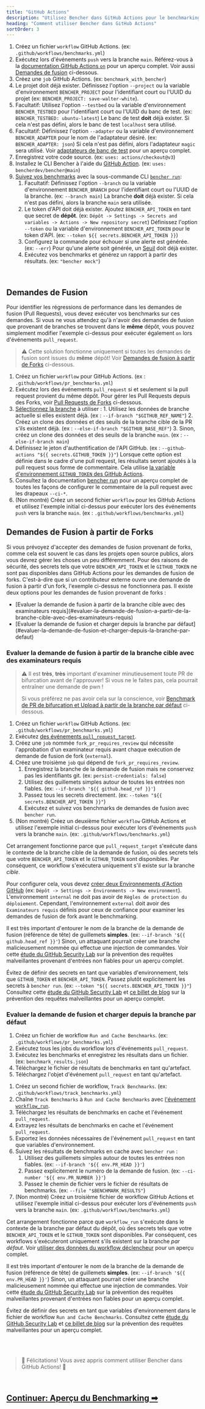 ```yaml
---
title: "GitHub Actions"
description: "Utilisez Bencher dans GitHub Actions pour le benchmarking continu sur les demandes de fusion (pull requests)"
heading: "Comment utiliser Bencher dans GitHub Actions"
sortOrder: 3
---
```



<GitHubActions1 />

1. Créez un fichier `workflow` GitHub Actions. (ex: `.github/workflows/benchmarks.yml`)
2. Exécutez lors d'événements `push` vers la branche `main`. Référez-vous à la [documentation GitHub Actions `on`](https://docs.github.com/fr/actions/using-workflows/workflow-syntax-for-github-actions#on) pour un aperçu complet. Voir aussi [Demandes de fusion](#demandes-de-fusion) ci-dessous.
3. Créez une `job` GitHub Actions. (ex: `benchmark_with_bencher`)
4. Le projet doit déjà exister. Définissez l'option `--project` ou la variable d'environnement `BENCHER_PROJECT` pour l'identifiant court ou l'UUID du projet (ex: `BENCHER_PROJECT: save-walter-white`).
6. Facultatif: Utilisez l'option `--testbed` ou la variable d'environnement `BENCHER_TESTBED` pour l'identifiant court ou l'UUID du banc de test. (ex: `BENCHER_TESTBED: ubuntu-latest`) Le banc de test **doit** déjà exister. Si cela n'est pas défini, alors le banc de test `localhost` sera utilisé.
7. Facultatif: Définissez l'option `--adapter` ou la variable d'environnement `BENCHER_ADAPTER` pour le nom de l'adaptateur désiré. (ex: `BENCHER_ADAPTER: json`) Si cela n'est pas défini, alors l'adaptateur `magic` sera utilisé. Voir [adaptateurs de banc de test](/docs/fr/explanation/adapters) pour un aperçu complet.
8. Enregistrez votre code source. (ex: `uses: actions/checkout@v3`)
9. Installez le CLI Bencher à l'aide du [GitHub Action](https://github.com/marketplace/actions/bencher-cli). (ex: `uses: bencherdev/bencher@main`)
10. [Suivez vos benchmarks](/docs/fr/how-to/track-benchmarks) avec la sous-commande CLI <code><a href="/docs/fr/explanation/bencher-run">bencher run</a></code>:
    1. Facultatif: Définissez l'option `--branch` ou la variable d'environnement `BENCHER_BRANCH` pour l'identifiant court ou l'UUID de la branche. (ex: `--branch main`) La branche **doit** déjà exister. Si cela n'est pas défini, alors la branche `main` sera utilisée.
    2. Le token d'API doit déjà exister. Ajoutez `BENCHER_API_TOKEN` en tant que secret de **dépôt**. (ex: `Dépôt -> Settings -> Secrets and variables -> Actions -> New repository secret`) Définissez l'option `--token` ou la variable d'environnement `BENCHER_API_TOKEN` pour le token d'API. (ex: `--token ${{ secrets.BENCHER_API_TOKEN }}`)
    3. Configurez la commande pour échouer si une alerte est générée. (ex: `--err`) Pour qu'une alerte soit générée, un [Seuil](/docs/fr/explanation/thresholds) doit déjà exister.
    4. Exécutez vos benchmarks et générez un rapport à partir des résultats. (ex: `"bencher mock"`)

<br/>

## Demandes de Fusion

Pour identifier les régressions de performance dans les demandes de fusion (Pull Requests), vous devez exécuter vos benchmarks sur ces demandes.
Si vous ne vous attendez qu'à n'avoir des demandes de fusion que provenant de branches se trouvent dans le **même** dépôt, vous pouvez simplement modifier l'exemple ci-dessus pour exécuter également `on` lors d'événements `pull_request`.

> ⚠️ Cette solution fonctionne uniquement si toutes les demandes de fusion sont issues du **même** dépôt!
> Voir [Demandes de fusion à partir de Forks](#demandes-de-fusion-a-partir-de-forks) ci-dessous.

<GitHubActions2 />

1. Créez un fichier `workflow` pour GitHub Actions. (ex : `.github/workflows/pr_benchmarks.yml`)
2. Exécutez lors des événements `pull_request` si et seulement si la pull request provient du même dépôt. Pour gérer les Pull Requests depuis des Forks, voir [Pull Requests de Forks](#pull-requests-de-forks) ci-dessous.
3. [Sélectionnez la branche](http://localhost:3000/docs/fr/explanation/branch-selection) à utiliser :
        1. Utilisez les données de branche actuelle si elles existent déjà. (ex : `--if-branch "$GITHUB_REF_NAME"`)
        2. Créez un clone des données et des seuils de la branche cible de la PR s'ils existent déjà. (ex : `--else-if-branch "$GITHUB_BASE_REF"`)
        3. Sinon, créez un clone des données et des seuils de la branche `main`. (ex : `--else-if-branch main`)
4. Définissez le jeton d'authentification de l'API GitHub. (ex : `--github-actions "${{ secrets.GITHUB_TOKEN }}"`) Lorsque cette option est définie dans le cadre d'une pull request, les résultats seront ajoutés à la pull request sous forme de commentaire. Cela utilise [la variable d'environnement `GITHUB_TOKEN` des GitHub Actions](https://docs.github.com/fr/actions/security-guides/automatic-token-authentication).
5. Consultez la documentation [bencher run](/docs/fr/explanation/bencher-run) pour un aperçu complet de toutes les façons de configurer le commentaire de la pull request avec les drapeaux `--ci-*`.
6. (Non montré) Créez un second fichier `workflow` pour les GitHub Actions et utilisez l'exemple initial ci-dessus pour exécuter lors des événements `push` vers la branche `main`. (ex : `.github/workflows/benchmarks.yml`)

## Demandes de Fusion à partir de Forks

Si vous prévoyez d'accepter des demandes de fusion provenant de forks, comme cela est souvent le cas dans les projets open source publics,
alors vous devrez gérer les choses un peu différemment.
Pour des raisons de sécurité, des secrets tels que votre `BENCHER_API_TOKEN` et le `GITHUB_TOKEN` ne sont pas disponibles dans GitHub Actions pour les demandes de fusion de forks.
C'est-à-dire que si un contributeur externe ouvre une demande de fusion à partir d'un fork, l'exemple ci-dessus ne fonctionnera pas.
Il existe deux options pour les demandes de fusion provenant de forks :

<ul>
  <li>[Evaluer la demande de fusion à partir de la branche cible avec des examinateurs requis](#evaluer-la-demande-de-fusion-a-partir-de-la-branche-cible-avec-des-examinateurs-requis)</li>
  <li>[Evaluer la demande de fusion et charger depuis la branche par défaut](#evaluer-la-demande-de-fusion-et-charger-depuis-la-branche-par-defaut)</li>
</ul>

### Evaluer la demande de fusion à partir de la branche cible avec des examinateurs requis

> ⚠️ Il est **très**, **très** important d'examiner minutieusement toute PR de bifurcation avant de l'approuver!
> Si vous ne le faites pas, cela pourrait entraîner une demande de pwn !
>
> Si vous préférez ne pas avoir cela sur la conscience, voir [Benchmark de PR de bifurcation et Upload à partir de la branche par défaut](#benchmark-de-pr-de-bifurcation-et-upload-a-partir-de-la-branche-par-defaut) ci-dessous.

<GitHubActions3 />

1. Créez un fichier `workflow` GitHub Actions. (ex: `.github/workflows/pr_benchmarks.yml`)
2. Exécutez [des événements `pull_request_target`](https://docs.github.com/fr/actions/using-workflows/events-that-trigger-workflows#pull_request_target).
3. Créez une `job` nommée `fork_pr_requires_review` qui nécessite l'approbation d'un examinateur requis avant chaque exécution de demande de fusion de fork (`external`).
4. Créez une troisième `job` qui dépend de `fork_pr_requires_review`.
   1. Enregistrez la branche de la demande de fusion mais ne conservez pas les identifiants git. (ex: `persist-credentials: false`)
   2. Utilisez des guillemets simples autour de toutes les entrées non fiables. (ex: `--if-branch '${{ github.head_ref }}'`)
   3. Passez tous les secrets directement. (ex: `--token "${{ secrets.BENCHER_API_TOKEN }}"`)
   4. Exécutez et suivez vos benchmarks de demandes de fusion avec `bencher run`.
5. (Non montré) Créez un deuxième fichier `workflow` GitHub Actions et utilisez l'exemple initial ci-dessus pour exécuter lors d'événements `push` vers la branche `main`. (ex: `.github/workflows/benchmarks.yml`)

Cet arrangement fonctionne parce que `pull_request_target` s'exécute dans le contexte de la branche cible de la demande de fusion,
où des secrets tels que votre `BENCHER_API_TOKEN` et le `GITHUB_TOKEN` sont disponibles.
Par conséquent, ce workflow s'exécutera uniquement s'il existe sur la branche _cible_.

Pour configurer cela, vous devez [créer deux Environnements d'Action GitHub](https://docs.github.com/fr/actions/deployment/targeting-different-environments/using-environments-for-deployment#using-an-environment)
(ex: `Dépôt -> Settings -> Environments -> New environment`).
L'environnement `internal` ne doit pas avoir de `Règles de protection du déploiement`.
Cependant, l'environnement `external` doit avoir des `Examinateurs requis` définis pour ceux de confiance pour examiner les demandes de fusion de fork avant le benchmarking.

Il est très important d'entourer le nom de la branche de la demande de fusion (référence de tête) de guillemets **simples**. (ex: `--if-branch '${{ github.head_ref }}'`) Sinon, un attaquant pourrait créer une branche malicieusement nommée qui effectue une injection de commandes. Voir cette [étude du GitHub Security Lab](https://securitylab.github.com/research/github-actions-untrusted-input/) sur la prévention des requêtes malveillantes provenant d'entrées non fiables pour un aperçu complet.

Évitez de définir des secrets en tant que variables d'environnement, tels que `GITHUB_TOKEN` et `BENCHER_API_TOKEN`.
Passez plutôt explicitement les secrets à `bencher run`. (ex: `--token "${{ secrets.BENCHER_API_TOKEN }}"`)
Consultez cette [étude du GitHub Security Lab](https://securitylab.github.com/research/github-actions-preventing-pwn-requests/)
et [ce billet de blog](https://nathandavison.com/blog/github-actions-and-the-threat-of-malicious-pull-requests)
sur la prévention des requêtes malveillantes pour un aperçu complet.

### Evaluer la demande de fusion et charger depuis la branche par défaut

<GitHubActions4 />

1. Créez un fichier de workflow `Run and Cache Benchmarks`. (ex: `.github/workflows/pr_benchmarks.yml`)
2. Exécutez tous les jobs du workflow lors d'événements `pull_request`.
3. Exécutez les benchmarks et enregistrez les résultats dans un fichier. (ex: `benchmark_results.json`)
4. Téléchargez le fichier de résultats de benchmarks en tant qu'artefact.
5. Téléchargez l'objet d'événement `pull_request` en tant qu'artefact.

<GitHubActions5 />

1. Créez un second fichier de workflow, `Track Benchmarks`. (ex: `.github/workflows/track_benchmarks.yml`)
2. Chaîne `Track Benchmarks` à `Run and Cache Benchmarks` avec [l'événement `workflow_run`](https://docs.github.com/fr/actions/using-workflows/events-that-trigger-workflows#workflow_run).
3. Téléchargez les résultats de benchmarks en cache et l'événement `pull_request`.
4. Extrayez les résultats de benchmarks en cache et l'événement `pull_request`.
5. Exportez les données nécessaires de l'événement `pull_request` en tant que variables d'environnement.
6. Suivez les résultats de benchmarks en cache avec `bencher run` :
    1. Utilisez des guillemets simples autour de toutes les entrées non fiables. (ex: `--if-branch '${{ env.PR_HEAD }}'`)
    2. Passez explicitement le numéro de la demande de fusion. (ex: `--ci-number '${{ env.PR_NUMBER }}'`)
    3. Passez le chemin de fichier vers le fichier de résultats de benchmarks. (ex: `--file "$BENCHMARK_RESULTS"`)
7. (Non montré) Créez un troisième fichier de workflow GitHub Actions et utilisez l'exemple initial ci-dessus pour exécuter lors d'événements `push` vers la branche `main`. (ex: `.github/workflows/benchmarks.yml`)

Cet arrangement fonctionne parce que `workflow_run` s'exécute dans le contexte de la branche par défaut du dépôt,
où des secrets tels que votre `BENCHER_API_TOKEN` et le `GITHUB_TOKEN` sont disponibles.
Par conséquent, ces workflows s'exécuteront uniquement s'ils existent sur la branche _par défaut_.
Voir [utiliser des données du workflow déclencheur](https://docs.github.com/fr/actions/using-workflows/events-that-trigger-workflows#using-data-from-the-triggering-workflow) pour un aperçu complet.

Il est très important d'entourer le nom de la branche de la demande de fusion (référence de tête) de guillemets **simples**. (ex: `--if-branch '${{ env.PR_HEAD }}'`) Sinon, un attaquant pourrait créer une branche malicieusement nommée qui effectue une injection de commandes. Voir cette [étude du GitHub Security Lab](https://securitylab.github.com/research/github-actions-untrusted-input/) sur la prévention des requêtes malveillantes provenant d'entrées non fiables pour un aperçu complet.

Évitez de définir des secrets en tant que variables d'environnement dans le fichier de workflow `Run and Cache Benchmarks`.
Consultez cette [étude du GitHub Security Lab](https://securitylab.github.com/research/github-actions-preventing-pwn-requests/)
et [ce billet de blog](https://nathandavison.com/blog/github-actions-and-the-threat-of-malicious-pull-requests)
sur la prévention des requêtes malveillantes pour un aperçu complet.

<br/>
<br/>

> 🐰 Félicitations! Vous avez appris comment utiliser Bencher dans GitHub Actions! 🎉

<br/>

<h2><a href="/docs/fr/explanation/benchmarking">Continuer: Aperçu du Benchmarking ➡</a></h2>
